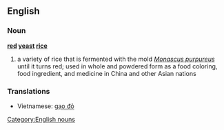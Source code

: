 ==English==
{{wikipedia|Red yeast rice}}

===Noun===
'''[[red]] [[yeast]] [[rice]]'''

# a variety of rice that is fermented with the mold ''[[Monascus purpureus]]'' until it turns red; used in whole and powdered form as a food coloring, food ingredient, and medicine in China and other Asian nations

===Translations===
{{rfc-level|Translations at L3+ (AutoFormat would have corrected level of Translations)}}
*Vietnamese: [[gạo đỏ]]

[[Category:English nouns]]